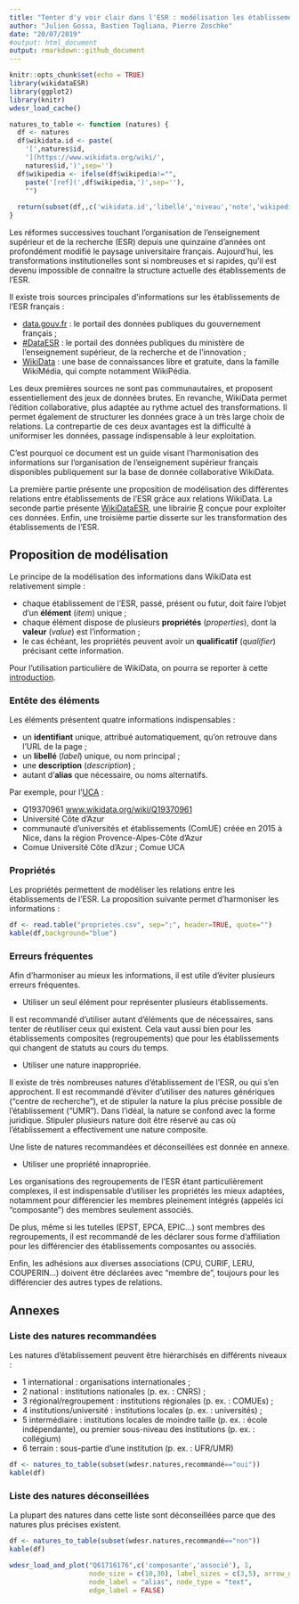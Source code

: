 ```yaml
---
title: "Tenter d'y voir clair dans l'ESR : modélisation les établissements dans WikiData et exploitation des données avec WikiDataESR."
author: "Julien Gossa, Bastien Tagliana, Pierre Zoschke"
date: "20/07/2019"
#output: html_document
output: rmarkdown::github_document
---
```


```r
knitr::opts_chunk$set(echo = TRUE)
library(wikidataESR)
library(ggplot2)
library(knitr)
wdesr_load_cache()

natures_to_table <- function (natures) {
  df <- natures
  df$wikidata.id <- paste(
    '[',natures$id,
    '](https://www.wikidata.org/wiki/',
    natures$id,')',sep='')
  df$wikipedia <- ifelse(df$wikipedia!="",
    paste('[ref](',df$wikipedia,')',sep=''),
    "")
  
  return(subset(df,,c('wikidata.id','libellé','niveau','note','wikipedia')))
}
```

Les réformes successives touchant l’organisation de l'enseignement supérieur et de la recherche (ESR) depuis une quinzaine d’années ont profondément modifié le paysage universitaire français. Aujourd'hui, les transformations institutionelles sont si nombreuses et si rapides, qu'il est devenu impossible de connaitre la structure actuelle des établissements de l'ESR.

Il existe trois sources principales d'informations sur les établissements de l'ESR français :

- [data.gouv.fr](https://www.data.gouv.fr/fr/) : le portail des données publiques du gouvernement français ;
- [#DataESR](https://data.esr.gouv.fr/FR/) : le portail des données publiques du ministère de l'enseignement supérieur, de la recherche et de l'innovation ;
- [WikiData](https://www.wikidata.org/wiki/Wikidata:Main_Page) : une base de connaissances libre et gratuite, dans la famille WikiMédia, qui compte notamment WikiPédia.

Les deux premières sources ne sont pas communautaires, et proposent essentiellement des jeux de données brutes. En revanche, WikiData permet l'édition collaborative, plus adaptée au rythme actuel des transformations. Il permet également de structurer les données grace à un très large choix de relations. La contrepartie de ces deux avantages est la difficulté à uniformiser les données, passage indispensable à leur exploitation.

C'est pourquoi ce document est un guide visant l’harmonisation des informations sur l’organisation de l’enseignement supérieur français disponibles publiquement sur la base de donnée collaborative WikiData.

La première partie présente une proposition de modélisation des différentes relations entre établissements de l'ESR grâce aux relations WikiData. La seconde partie présente [WikiDataESR](https://github.com/juliengossa/DataESR/tree/master/etablissements.esr/wikidataESR), une librairie [R](https://www.r-project.org/) conçue pour exploiter ces données. Enfin, une troisième partie disserte sur les transformation des établissements de l'ESR.

## Proposition de modélisation

Le principe de la modélisation des informations dans WikiData est relativement simple : 

- chaque établissement de l'ESR, passé, présent ou futur, doit faire l'objet d'un **élément** (_item_) unique ;
- chaque élément dispose de plusieurs **propriétés** (_properties_), dont la **valeur** (_value_) est l'information ;
- le cas échéant, les propriétés peuvent avoir un **qualificatif** (_qualifier_) précisant cette information.

Pour l'utilisation particulière de WikiData, on pourra se reporter à cette [introduction](https://www.wikidata.org/wiki/Wikidata:Introduction/fr). 

### Entête des éléments

Les éléments présentent quatre informations indispensables :

- un **identifiant** unique, attribué automatiquement, qu'on retrouve dans l'URL de la page ;
- un **libellé** (_label_) unique, ou nom principal ; 
- une **description** (_description_) ;
- autant d'**alias** que nécessaire, ou noms alternatifs.

Par exemple, pour l'[UCA](https://www.wikidata.org/wiki/Q19370961) :

- Q19370961 [www.wikidata.org/wiki/Q19370961](https://www.wikidata.org/wiki/Q19370961)
- Université Côte d'Azur
- communauté d'universités et établissements (ComUE) créée en 2015 à Nice, dans la région Provence-Alpes-Côte d'Azur
- Comue Université Côte d'Azur ; Comue UCA

### Propriétés 

Les propriétés permettent de modéliser les relations entre les établissements de l'ESR. La proposition suivante permet d'harmoniser les informations :

```r
df <- read.table("proprietes.csv", sep=";", header=TRUE, quote="")
kable(df,background="blue")
```

### Erreurs fréquentes

Afin d'harmoniser au mieux les informations, il est utile d'éviter plusieurs erreurs fréquentes.

- Utiliser un seul élément pour représenter plusieurs établissements.

Il est recommandé d'utiliser autant d'éléments que de nécessaires, sans tenter de réutiliser ceux qui existent. Cela vaut aussi bien pour les établissements composites (regroupements) que pour les établissements qui changent de statuts au cours du temps.

- Utiliser une nature inappropriée.

Il existe de très nombreuses natures d'établissement de l'ESR, ou qui s'en approchent. Il est recommandé d'éviter d'utiliser des natures génériques ("centre de recherche"), et de stipuler la nature la plus précise possible de l'établissement ("UMR"). Dans l'idéal, la nature se confond avec la forme juridique. Stipuler plusieurs nature doit être réservé au cas où l'établissement a effectivement une nature composite.

Une liste de natures recommandées et déconseillées est donnée en annexe.

- Utiliser une propriété innapropriée.

Les organisations des regroupements de l'ESR étant particulièrement complexes, il est indispensable d'utiliser les propriétés les mieux adaptées, notamment pour différencier les membres pleinement intégrés (appelés ici "composante") des membres seulement associés. 

De plus, même si les tutelles (EPST, EPCA, EPIC...) sont membres des regroupements, il est recommandé de les déclarer sous forme d'affiliation pour les différencier des établissements composantes ou associés. 

Enfin, les adhésions aux diverses associations (CPU, CURIF, LERU, COUPERIN...) doivent être déclarées avec "membre de", toujours pour les différencier des autres types de relations.

## Annexes 

### Liste des natures recommandées

Les natures d'établissement peuvent être hiérarchisés en différents niveaux :

- 1 international : organisations internationales ;
- 2 national : institutions nationales (p. ex. : CNRS) ;
- 3 régional/regroupement : institutions régionales (p. ex. : COMUEs) ;
- 4 institutions/université : institutions locales (p. ex. : universités) ;
- 5 intermédiaire : institutions locales de moindre taille (p. ex. : école indépendante), ou premier sous-niveau des institutions (p. ex. : collégium)
- 6 terrain : sous-partie d'une institution (p. ex. : UFR/UMR)

```r
df <- natures_to_table(subset(wdesr.natures,recommandé=="oui"))
kable(df)
```

### Liste des natures déconseillées

La plupart des natures dans cette liste sont déconseillées parce que des natures plus précises existent.

```r
df <- natures_to_table(subset(wdesr.natures,recommandé=="non"))
kable(df)
```


```r
wdesr_load_and_plot("Q61716176",c('composante','associé'), 1,
                    node_size = c(10,30), label_sizes = c(3,5), arrow_gap = 0.0,
                    node_label = "alias", node_type = "text",
                    edge_label = FALSE)
```

